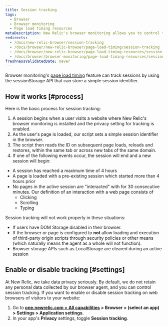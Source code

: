 ```yaml
---
title: Session tracking
tags:
  - Browser
  - Browser monitoring
  - Page load timing resources
metaDescription: New Relic's browser monitoring allows you to control tracking of user session IDs on your website.
redirects:
  - /docs/new-relic-browser/session-tracking
  - /docs/browser/new-relic-browser/page-load-timing/session-tracking
  - /docs/browser/new-relic-browser/page-load-timing-resources/session-tracking
  - /docs/browser/browser-monitoring/page-load-timing-resources/session-tracking
freshnessValidatedDate: never
---
```


Browser monitoring's [page load timing](/docs/browser/new-relic-browser/page-load-timing-resources/page-load-timing-process) feature can track sessions by using the sessionStorage API that can store a simple session identifier.

## How it works [#process]

Here is the basic process for session tracking:

1. A session begins when a user visits a website where New Relic's browser monitoring is installed and the privacy setting for tracking is enabled.
2. As the user's page is loaded, our <InlinePopover type="browser" /> script sets a simple session identifier in the browser.
3. The script then reads the ID on subsequent page loads, reloads and restores, within the same tab or across new tabs of the same domain.
4. If one of the following events occur, the session will end and a new session will begin:
  - A session has reached a maximum time of 4 hours
  - A page is loaded with a pre-existing session which started more than 4 hours prior 
  - No pages in the active session are "interacted" with for 30 consecutive minutes. Our definition of an interaction with a web page consists of
    - Clicking
    - Scrolling
    - Typing

Session tracking will not work properly in these situations:

* If users have DOM Storage disabled in their browser.
* If the browser or page is configured to <DoNotTranslate>**not**</DoNotTranslate> allow loading and execution of third-party origin scripts through security policies or other means (which naturally means the agent as a whole will not function).
* Browser storage APIs such as LocalStorage are cleared during an active session

## Enable or disable tracking [#settings]

At New Relic, we take data privacy seriously. By default, we do not retain any personal data collected by our browser agent, and you can control session tracking.  If you want to enable or disable session tracking on web browsers of visitors to your website:

1. Go to <DoNotTranslate>**[one.newrelic.com > All capabilities](https://one.newrelic.com/all-capabilities) > Browser > (select an app) > Settings > Application settings**</DoNotTranslate>.
2. In your app's <DoNotTranslate>**Privacy**</DoNotTranslate> settings, toggle <DoNotTranslate>**Session tracking**</DoNotTranslate>.
